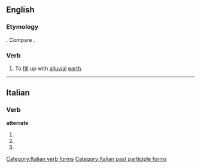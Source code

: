 ==English==

===Etymology===
{{etyl|it|en}} {{term|atterrare|lang=it}}. Compare {{etyl|LL.|en}} {{lena}} {{term|atterrare|lang=la||to cast to earth}}.

===Verb===
{{en-verb|atterrat|ed}}

# {{context|obsolete|rare|transitive}} To [[fill]] up with [[alluvial]] [[earth]].
#: {{rfquotek|Ray}}

{{Webster 1913}}

----

==Italian==

===Verb===
'''atterrate'''

# {{conjugation of|atterrare||2|p|pres|ind|lang=it}}
# {{conjugation of|atterrare||2|p|imp|lang=it}}
# {{form of|[[feminine|Feminine]] plural|atterrato}}

[[Category:Italian verb forms]]
[[Category:Italian past participle forms]]